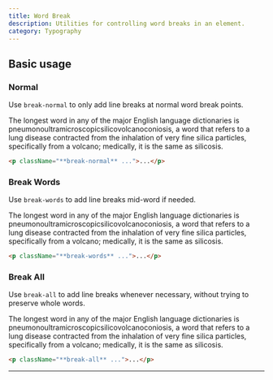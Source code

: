 ```yaml
---
title: Word Break
description: Utilities for controlling word breaks in an element.
category: Typography
---
```



## Basic usage

### Normal

Use `break-normal` to only add line breaks at normal word break points.

<Example p="none">
  <div className="overflow-x-scroll sm:overflow-x-visible px-4">
    <div className="mx-auto max-w-sm bg-white shadow-xl p-8 text-slate-500 dark:bg-slate-800 dark:text-slate-400">
      <p className="break-normal">
        The longest word in any of the major English language dictionaries is
        <span className="text-slate-900 font-medium dark:text-slate-200">pneumonoultramicroscopicsilicovolcanoconiosis,</span>
        a word that refers to a lung disease contracted from the inhalation
        of very fine silica particles, specifically from a volcano; medically, it
        is the same as silicosis.
      </p>
    </div>
  </div>
</Example>

```html
<p className="**break-normal** ...">...</p>
```

### Break Words

Use `break-words` to add line breaks mid-word if needed.

<Example p="none">
  <div className="px-4">
    <div className="mx-auto max-w-sm bg-white shadow-xl p-8 text-slate-500 dark:bg-slate-800 dark:text-slate-400">
      <p className="break-words">
        The longest word in any of the major English language dictionaries is
        <span className="text-slate-900 font-medium dark:text-slate-200">pneumonoultramicroscopicsilicovolcanoconiosis,</span>
        a word that refers to a lung disease contracted from the inhalation
        of very fine silica particles, specifically from a volcano; medically, it
        is the same as silicosis.
      </p>
    </div>
  </div>
</Example>

```html
<p className="**break-words** ...">...</p>
```

### Break All

Use `break-all` to add line breaks whenever necessary, without trying to preserve whole words.

<Example p="none">
  <div className="px-4">
    <div className="mx-auto max-w-sm bg-white shadow-xl p-8 text-slate-500 dark:bg-slate-800 dark:text-slate-400">
      <p className="break-all">
        The longest word in any of the major English language dictionaries is
        <span className="text-slate-900 font-medium dark:text-slate-200">pneumonoultramicroscopicsilicovolcanoconiosis,</span>
        a word that refers to a lung disease contracted from the inhalation
        of very fine silica particles, specifically from a volcano; medically, it
        is the same as silicosis.
      </p>
    </div>
  </div>
</Example>

```html
<p className="**break-all** ...">...</p>
```

---
